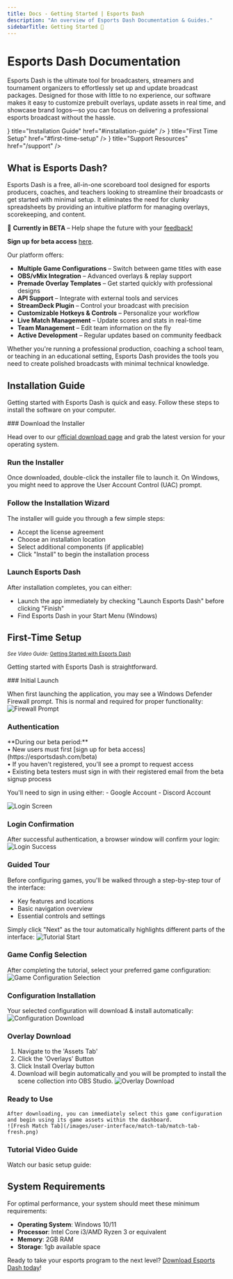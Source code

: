 ```yaml
---
title: Docs - Getting Started | Esports Dash
description: "An overview of Esports Dash Documentation & Guides."
sidebarTitle: Getting Started 🚀
---
```




# Esports Dash Documentation


Esports Dash is the ultimate tool for broadcasters, streamers and tournament organizers to effortlessly set up and update broadcast packages. Designed for those with little to no experience, our software makes it easy to customize prebuilt overlays, update assets in real time, and showcase brand logos—so you can focus on delivering a professional esports broadcast without the hassle.

<Cards>
  <Cards.Card
    icon={<Download/>}
    title="Installation Guide"
    href="#installation-guide"
  />
  <Cards.Card
    icon={<Zap/>}
    title="First Time Setup"
    href="#first-time-setup"
  />
  <Cards.Card
    icon={<Headphones/>}
    title="Support Resources"
    href="/support"
  />
</Cards>

## What is Esports Dash?

Esports Dash is a free, all-in-one scoreboard tool designed for esports producers, coaches, and teachers looking to streamline their broadcasts or get started with minimal setup. It eliminates the need for clunky spreadsheets by providing an intuitive platform for managing overlays, scorekeeping, and content.

🚀 **Currently in BETA** – Help shape the future with your [feedback!](https://esportsdash.com/bug-report)

**Sign up for beta access** [here](https://tally.so/r/w5lMRN).

Our platform offers:

- **Multiple Game Configurations** – Switch between game titles with ease
- **OBS/vMix Integration** – Advanced overlays & replay support
- **Premade Overlay Templates** – Get started quickly with professional designs
- **API Support** – Integrate with external tools and services
- **StreamDeck Plugin** – Control your broadcast with precision
- **Customizable Hotkeys & Controls** – Personalize your workflow
- **Live Match Management** – Update scores and stats in real-time
- **Team Management** – Edit team information on the fly
- **Active Development** – Regular updates based on community feedback

Whether you're running a professional production, coaching a school team, or teaching in an educational setting, Esports Dash provides the tools you need to create polished broadcasts with minimal technical knowledge.
## Installation Guide

Getting started with Esports Dash is quick and easy. Follow these steps to install the software on your computer.

<Steps>
  ### Download the Installer
  
  Head over to our [official download page](https://esportsdash.com/downloads) and grab the latest version for your operating system.
  
  ### Run the Installer
  
  Once downloaded, double-click the installer file to launch it. On Windows, you might need to approve the User Account Control (UAC) prompt.
  
  ### Follow the Installation Wizard
  
  The installer will guide you through a few simple steps:
  - Accept the license agreement
  - Choose an installation location
  - Select additional components (if applicable)
  - Click "Install" to begin the installation process
  
  ### Launch Esports Dash
  
  After installation completes, you can either:
  - Launch the app immediately by checking "Launch Esports Dash" before clicking "Finish"
  - Find Esports Dash in your Start Menu (Windows)
</Steps>

## First-Time Setup
  <small>_See Video Guide:_ [Getting Started with Esports Dash](#tutorial-video-guide)</small>

Getting started with Esports Dash is straightforward.

<Steps>
  ### Initial Launch
  
  When first launching the application, you may see a Windows Defender Firewall prompt. This is normal and required for proper functionality:
  ![Firewall Prompt](/images/introduction/firewall-prompt.png)
  
  ### Authentication
  <Callout emoji='⚠️' type="info">
    **During our beta period:**<br/>
    • New users must first [sign up for beta access](https://esportsdash.com/beta)<br/>
    • If you haven't registered, you'll see a prompt to request access<br/>
    • Existing beta testers must sign in with their registered email from the beta signup process<br/>
  </Callout>

  You'll need to sign in using either:
    - Google Account
    - Discord Account

  ![Login Screen](/images/introduction/login-screen.png)
  
  ### Login Confirmation
  
  After successful authentication, a browser window will confirm your login:
  ![Login Success](/images/introduction/login-success.png)
  
  ### Guided Tour
  
  Before configuring games, you'll be walked through a step-by-step tour of the interface:
  - Key features and locations
  - Basic navigation overview
  - Essential controls and settings
  
  Simply click "Next" as the tour automatically highlights different parts of the interface:
  ![Tutorial Start](/images/introduction/tutorial-start.png)
  
  ### Game Config Selection
  
  After completing the tutorial, select your preferred game configuration:
  ![Game Configuration Selection](/images/introduction/intro-select-config.png)
  
  ### Configuration Installation
  
  Your selected configuration will download & install automatically:
  ![Configuration Download](/images/introduction/intro-download-config.png)

  ### Overlay Download
  1. Navigate to the 'Assets Tab'
  2. Click the 'Overlays' Button
  3. Click Install Overlay button
  4. Download will begin automatically and you will be prompted to install the scene collection into OBS Studio.
  ![Overlay Download](/images/introduction/intro-download-overlay.png)


  ### Ready to Use
    After downloading, you can immediately select this game configuration and begin using its game assets within the dashboard.
    ![Fresh Match Tab](/images/user-interface/match-tab/match-tab-fresh.png)

</Steps>

### Tutorial Video Guide

Watch our basic setup guide:

<YouTube id="6Uu1DPIMhLM" width="70%" height="70%" />



## System Requirements

For optimal performance, your system should meet these minimum requirements:

- **Operating System**: Windows 10/11
- **Processor**: Intel Core i3/AMD Ryzen 3 or equivalent
- **Memory**: 2GB RAM
- **Storage**: 1gb available space

Ready to take your esports program to the next level? [Download Esports Dash today](https://esportsdash.com/downloads)!
